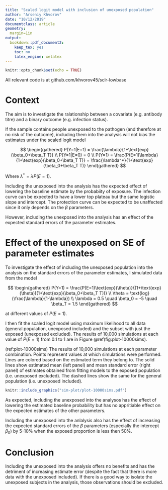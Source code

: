 ```yaml
---
title: "Scaled logit model with inclusion of unexposed population"
author: "Arseniy Khvorov"
date: "10/12/2019"
documentclass: article
geometry: 
  margin=1in
output: 
  bookdown::pdf_document2:
    keep_tex: yes
    toc: no
    latex_engine: xelatex
---
```


```r
knitr::opts_chunk$set(echo = TRUE)
```

All relevant code is at github.com/khvorov45/sclr-lowbase

# Context

The aim is to investigate the ralationship between a covariate (e.g. antibody titre) and a binary outcome (e.g. infection status).

If the sample contains people unexposed to the pathogen (and therefore at no risk of the outcome), including them into the analysis will not bias the estimates under the scaled logit model

$$
\begin{gathered}
P(Y=1|E=1) = \frac{\lambda}{1+\text{exp}(\beta_0+\beta_T T)} \\
P(Y=1|E=0) = 0 \\
P(Y=1) = \frac{P(E=1)\lambda}{1+\text{exp}(\beta_0+\beta_T T)} = \frac{\lambda^*}{1+\text{exp}(\beta_0+\beta_T T)}
\end{gathered}
$$

Where $\lambda^* = \lambda P(E=1)$.

Including the unexposed into the analysis has the expected effect of lowering the baseline estimate by the probabiity of exposure. The infection curve can be expected to have a lower top plateau but the same logistic slope and intercept. The protection curve can be expected to be unaffected since it only depends on the $\beta$ parameters.

However, including the unexposed into the analysis has an effect of the expected standard errors of the parameter estimates. 

# Effect of the unexposed on SE of parameter estimates

To investigate the effect of including the unexposed population into the analysis on the standard errors of the parameter estimates, I simulated data from the model

$$
\begin{gathered}
P(Y=1) = \frac{P(E=1)\text{exp}(\theta)}{(1+\text{exp}(\theta))(1+\text{exp}(\beta_0+\beta_T T))} \\
\theta = \text{log}(\frac{\lambda}{1-\lambda}) \\
\lambda = 0.5 \quad \beta_0 = -5 \quad \beta_T = 1.5
\end{gathered}
$$

at different values of $P(E=1)$.

I then fit the scaled logit model using maximum likelihood to all data (general population, unexposed included) and the subset with just the exposed (unexposed excluded). The results of 10,000 simulations at each value of $P(E=1)$ from 0.1 to 1 are in Figure \@ref(fig:plot-10000sims).

(ref:plot-10000sims) The results of 10,000 simulations at each parameter combination. Points represent values at which simulations were performed. Lines are colored based on the estimated term they belong to. The solid lines show estimated mean (left panel) and mean standard error (right panel) of estimates obtained from fitting models to the exposed population (i.e. unexposed excluded). The dashed lines show the same for the general population (i.e. unexposed included).

```r
knitr::include_graphics("sim-plot/plot-10000sims.pdf")
```

As expected, including the unexposed into the analysos has the effect of lowering the estimated baseline probability but has no appritiable effect on the expected estimates of the other parameters.

Including the unexposed into the anlalysis also has the effect of increasing the expected standard errors of the $\beta$ parameters (especially the intercept $\beta_0$) by 5-10% when the exposed proportion is less then 50%.

# Conclusion

Including the unexposed into the analysis offers no benefits and has the detriment of increasing estimate error (despite the fact that there is more data with the unexposed included). If there is a good way to isolate the unexposed subjects in the analysis, those observations should be excluded.
